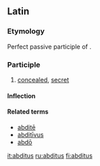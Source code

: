==Latin==

===Etymology===
Perfect passive participle of {{term|abdo|abdō|remove, withdraw, put away}}.

===Participle===
{{la-perfect participle|abdit}}

# [[concealed]], [[secret]]

====Inflection====
{{la-decl-1&2|abdit}}

====Related terms====
* [[abdite|abditē]]
* [[abditivus|abditīvus]]
* [[abdo|abdō]]

[[it:abditus]]
[[ru:abditus]]
[[fi:abditus]]